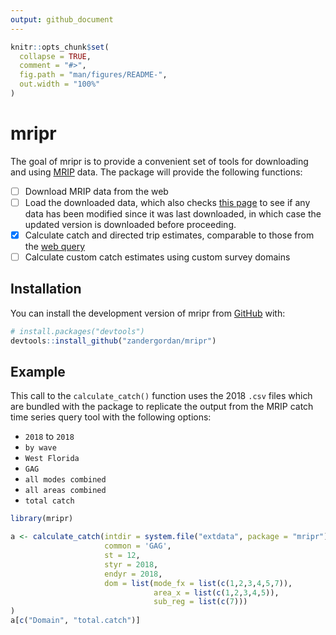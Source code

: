 ```yaml
---
output: github_document
---
```


<!-- README.md is generated from README.Rmd. Please edit that file -->

```r
knitr::opts_chunk$set(
  collapse = TRUE,
  comment = "#>",
  fig.path = "man/figures/README-",
  out.width = "100%"
)
```

# mripr

<!-- badges: start -->
<!-- badges: end -->

The goal of mripr is to provide a convenient set of tools for downloading and using [MRIP](https://www.fisheries.noaa.gov/recreational-fishing-data/recreational-fishing-data-downloads) data. The package will provide the following functions:

- [ ] Download MRIP data from the web
-  [ ] Load the downloaded data, which also checks [this page](https://www.st.nmfs.noaa.gov/st1/recreational/MRIP_Survey_Data/SAS/) to see if any data has been modified since it was last downloaded, in which case the updated version is downloaded before proceeding.
- [x] Calculate catch and directed trip estimates, comparable to those from the [web query](https://www.fisheries.noaa.gov/data-tools/recreational-fisheries-statistics-queries)
-  [ ] Calculate custom catch estimates using custom survey domains

## Installation

You can install the development version of mripr from [GitHub](https://github.com/) with:

``` r
# install.packages("devtools")
devtools::install_github("zandergordan/mripr")
```

## Example

This call to the `calculate_catch()` function uses the 2018 `.csv` files which are bundled with the package to replicate the output from the MRIP catch time series query tool with the following options:

- `2018` to `2018`
- `by wave`
- `West Florida`
- `GAG`
- `all modes combined`
- `all areas combined`
- `total catch`

```r
library(mripr)

a <- calculate_catch(intdir = system.file("extdata", package = "mripr"),
                     common = 'GAG',
                     st = 12,
                     styr = 2018,
                     endyr = 2018,
                     dom = list(mode_fx = list(c(1,2,3,4,5,7)),
                                area_x = list(c(1,2,3,4,5)),
                                sub_reg = list(c(7)))
)
a[c("Domain", "total.catch")]
```
